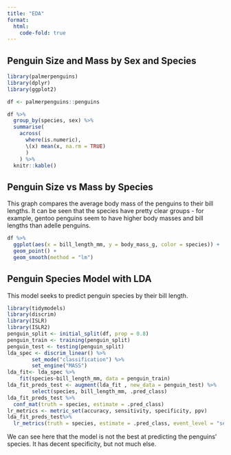 ```yaml
---
title: "EDA"
format:
  html:
    code-fold: true
---
```


## Penguin Size and Mass by Sex and Species


```r
library(palmerpenguins)
library(dplyr)
library(ggplot2)

df <- palmerpenguins::penguins
```


```r
df %>%
  group_by(species, sex) %>%
  summarise(
    across(
      where(is.numeric), 
      \(x) mean(x, na.rm = TRUE)
      )
    ) %>%
  knitr::kable()
```

## Penguin Size vs Mass by Species
This graph compares the average body mass of the penguins to their bill lengths. It can be seen that the species have pretty clear groups - for example, gentoo penguins seem to have higher body masses and bill lengths than adelle penguins.

```r
df %>%
  ggplot(aes(x = bill_length_mm, y = body_mass_g, color = species)) +
  geom_point() + 
  geom_smooth(method = "lm")
```

## Penguin Species Model with LDA
This model seeks to predict penguin species by their bill length.

```r
library(tidymodels) 
library(discrim) 
library(ISLR) 
library(ISLR2) 
penguin_split <- initial_split(df, prop = 0.8)
penguin_train <- training(penguin_split)
penguin_test <- testing(penguin_split)
lda_spec <- discrim_linear() %>%
        set_mode("classification") %>%
        set_engine("MASS")
lda_fit<- lda_spec %>%
    fit(species~bill_length_mm, data = penguin_train)
lda_fit_preds_test <- augment(lda_fit , new_data = penguin_test) %>%
        select(species, bill_length_mm, .pred_class) 
lda_fit_preds_test %>%
  conf_mat(truth = species, estimate = .pred_class)
lr_metrics <- metric_set(accuracy, sensitivity, specificity, ppv)
lda_fit_preds_test%>%
  lr_metrics(truth = species, estimate = .pred_class, event_level = "second")
```
We can see here that the model is not the best at predicting the penguins' species. It has decent specificity, but not much else.